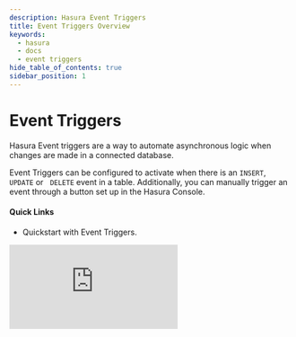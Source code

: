 ```yaml
---
description: Hasura Event Triggers
title: Event Triggers Overview
keywords:
  - hasura
  - docs
  - event triggers
hide_table_of_contents: true
sidebar_position: 1
---
```



# <EventTriggers /> Event Triggers

<div className="overview-header">
  <div className="overview-text">
    <p>
      Hasura Event triggers are a way to automate asynchronous logic when changes are made in a connected database.
    </p>
    <p>
      Event Triggers can be configured to activate when there is an <code>INSERT</code>, <code>UPDATE</code> or &nbsp;
      <code>DELETE</code> event in a table.
      Additionally, you can manually trigger an event through a button set up in the Hasura Console.
    </p>
    <h4>Quick Links</h4>
    <ul>
      <li>
        <VersionedLink to="/event-triggers/quickstart">Quickstart with Event Triggers.</VersionedLink>
      </li>
    </ul>

  </div>
 <iframe
        src="https://www.youtube.com/embed/9vZeQ5tHiQo"
        frameborder="0"
        allow="accelerometer; autoplay; encrypted-media; gyroscope; picture-in-picture"
        allowFullScreen
      />
</div>

<Thumbnail
  className="no-shadow overview-img"
  src="/img/event-triggers/data-triggers-arch.png"
  alt="Hasura Event Trigger architecture"
  width="100%"
/>

## Event Trigger Links

<div className="overview-gallery">
  <VersionedLink to="/event-triggers/payload/">
    <div className="card">
      <h3>Payload structure</h3>
      <p>Check out the format and structure of the request payload.</p>
    </div>
  </VersionedLink>
  <VersionedLink to="/event-triggers/serverless/">
    <div className="card">
      <h3>Call a serverless endpoint</h3>
      <p>Call serverless functions with Event Triggers to not have to manage any dedicated infrastructure.</p>
    </div>
  </VersionedLink>
  <VersionedLink to="/event-triggers/invoke-trigger-manually/">
    <div className="card">
      <h3>Invoke a trigger manually</h3>
      <p>Optionally set an Event Trigger to be invoked with a button in the Console.</p>
    </div>
  </VersionedLink>
</div>
